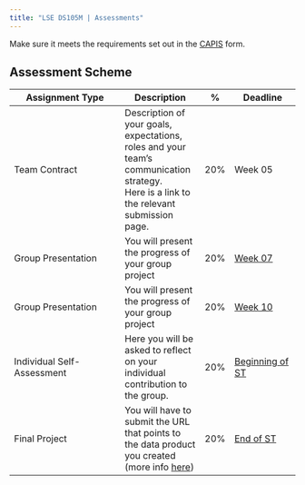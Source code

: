 ---
title: "LSE DS105M | Assessments"
---

<mark></mark> Make sure it meets the requirements set out in the [CAPIS](/regulation.html) form.

## Assessment Scheme


|Assignment Type|Description| % | Deadline|
|---------------|-----------|---|---------|
|<mark></mark> Team Contract|Description of your goals, expectations, roles and your team's communication strategy. <br/> Here is a link to the relevant submission page. | 20% | Week 05 | 
| <mark></mark> Group Presentation | You will present the progress of your group project | 20% | [Week 07](https://moodle.lse.ac.uk/mod/page/view.php?id=1072289) |
| <mark></mark> Group Presentation  | You will present the progress of your group project | 20% | [Week 10](https://moodle.lse.ac.uk/mod/page/view.php?id=1080601) |
| <mark></mark> Individual Self-Assessment | Here you will be asked to reflect on your individual contribution to the group. | 20% | [Beginning of ST](https://moodle.lse.ac.uk/mod/assign/view.php?id=1083747) |
| <mark></mark> Final Project | You will have to submit the URL that points to the data product you created (more info [here](https://moodle.lse.ac.uk/mod/assign/view.php?id=1053444)) | 20% | [End of ST](https://moodle.lse.ac.uk/mod/page/view.php?id=1071759) |